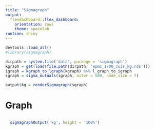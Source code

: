 ```yaml
---
title: "Sigmagraph"
output: 
  flexdashboard::flex_dashboard:
    orientation: rows
    theme: spacelab 
runtime: shiny
---
```


```r
devtools::load_all()
#library(sigmagraph)

dirpath = system.file('data', package = 'sigmagraph')
kgraph = get(load(file.path(dirpath, 'epmc_1700_cuis_kg.rds')))
igraph = kgraph_to_lgraph(kgraph) %>% l_graph_to_igraph
sgraph = sigma_mutuals(igraph, niter = 500, node_size = 7)

output$kg = renderSigmagraph(sgraph)
```

# Graph

##

###

```r
  sigmagraphOutput('kg', height = '100%')
```

